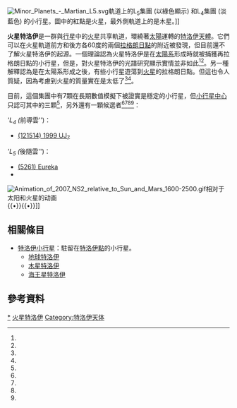 [[File:Minor_Planets_-_Martian_L5.svg|thumb]]軌道上的L<sub>5</sub>集團 (以綠色顯示) 和L<sub>4</sub>集團 (淡藍色) 的小行星。圖中的紅點是火星，最外側軌道上的是木星。]]

'''火星特洛伊'''是一群與[[行星|行星]]中的[[火星|火星]]共享軌道，環繞著[[太陽|太陽]]運轉的[[特洛伊天體|特洛伊天體]]。它們可以在火星軌道前方和後方各60度的兩個[[拉格朗日點|拉格朗日點]]的附近被發現，但目前還不了解火星特洛伊的起源。一個理論認為火星特洛伊是在[[太陽系|太陽系]]形成時就被捕獲再拉格朗日點的小行星，但是，對火星特洛伊的光譜研究顯示實情並非如此<ref name=MTArivkin/><ref name=MTAtrilling/>。另一種解釋認為是在太陽系形成之後，有些小行星遊蕩到[[火星|火星]]的拉格朗日點。但這也令人質疑，因為考慮到火星的質量實在是太低了<ref name="MTAsholl"/><ref name="MTAschwarz"/>。

目前，這個集團中有7顆在長期數值模擬下被證實是穩定的小行星，但[[小行星中心|小行星中心]]只認可其中的三顆<ref name=MPC/>，另外還有一顆候選者<ref name="MTAsholl"/><ref name="MTAschwarz"/><ref name="MTAmarcos"/><ref name="MTAchristou"/>：

'''L<sub>4</sub> (''前導雲'')：
* [[小行星121514|(121514) 1999 UJ<sub>7</sub>]]

'''L<sub>5</sub> (''後隨雲'')：
* [[小行星5261|(5261) Eureka]]
* [[小行星101429|{{mp]]
* {{mpl|2001 DH|47}}
* [[小行星311999|{{mp]] 
* {{mpl|2011 SC|191}}
* {{mpl|2011 UN|63}}

'''候選者'''：
* {{mpl|2011 SL|25}}

[[File:Animation_of_1999_UJ7_relative_to_Sun_and_Mars_1600-2500.gif|thumb]]相对于太阳和火星的动画<br>{{legend2| Yellow |太阳}}{{•}}{{legend2| magenta |1999 UJ7}}{{•}}{{legend2| lime |火星}}]]
[[File:Animation_of_2007_NS2_relative_to_Sun_and_Mars_1600-2500.gif|thumb]]相对于太阳和火星的动画<br>{{legend2| Yellow | 太阳}}{{•}}{{legend2| magenta |2007 NS2}}{{•}}{{legend2| lime |火星}}]]


== 相關條目 ==
* [[特洛伊小行星|特洛伊小行星]]：駐留在[[拉格朗日點|特洛伊點]]的小行星。
** [[地球特洛伊|地球特洛伊]]
** [[特洛伊小行星|木星特洛伊]]
** [[海王星特洛伊|海王星特洛伊]]

== 參考資料 ==
{{reflist
| colwidth = 30em
| refs =

<ref name="MPC">{{cite web |url=http://www.minorplanetcenter.org/iau/lists/MarsTrojans.html |title=Minor Planet Center |accessdate=2013-03-04 |archive-date=2012-07-02 |archive-url=https://www.webcitation.org/68rPu4Bfy?url=http://www.minorplanetcenter.org/iau/lists/MarsTrojans.html |dead-url=no }}</ref>

<ref name="MTAtrilling">{{cite journal | author=Trilling, David; Rivking, Andrew; Stansberry, John; Spahr, Timothy; Crudo, Richard; Davies, John | title= Albedos and diameters of three Mars Trojan asteroids | journal=Icarus | volume=192 | issue=2 | pages=442–447 | year=2007 | doi=10.1016/j.icarus.2007.08.002 | bibcode=2007Icar..192..442T |arxiv = 0709.1921 }}</ref>

<ref name="MTArivkin">{{cite journal | author=Rivkin, Andrew; Trilling, David; Thomas, Cristina; DeMeo, Fancesca; Spahr, Timoth; Binzel, Richard | title= Composition of the L5 Mars Trojans: Neighbors, not siblings | journal= Icarus | volume=192 | issue=2 | pages=434–441 | year=2007 | doi=10.1016/j.icarus.2007.06.026| bibcode=2007Icar..192..434R |arxiv = 0709.1925 }}</ref>

<ref name="MTAsholl">{{cite journal | author=Scholl, H.; Marzari, F.; Tricarico, P. | title= Dynamics of Mars Trojans | journal= Icarus | volume=175 | issue=2 | pages=397–408 | year=2005 | doi=10.1016/j.icarus.2005.01.018| bibcode=2005Icar..175..397S |arxiv = }}</ref>

<ref name="MTAschwarz">{{cite journal | author=Schwarz, R.; Dvorak, R. | title= Trojan capture by terrestrial planets | journal= Celestial Mechanics and Dynamical Astronomy | volume=113 | issue=1 | pages=23–34 | year=2012 | doi=10.1007/s10569-012-9404-4| bibcode=2012CeMDA.113...23S |arxiv = }}</ref>

<ref name="MTAmarcos">{{cite journal | author=de la Fuente Marcos, C.; de la Fuente Marcos, R. | title= Three new stable L5 Mars Trojans | journal= Monthly Notices of the Royal Astronomical Society: Letters | volume= | issue= | pages= | year=2013 | doi=| bibcode= |arxiv = 1303.0124}}</ref>

<ref name="MTAchristou">{{cite journal | author=Christou, A. A. | title= Orbital clustering of Martian Trojans: An asteroid family in the inner solar system? | url=https://archive.org/details/arxiv-1303.0420 | journal= Icarus | volume= | issue= | pages= | year=2013 | doi=| bibcode= |arxiv = 1303.0420}}</ref>
}}

{{小行星}}
{{小天體}}
{{火星}}
{{portal bar|火星}}

{{DEFAULTSORT:List Of Mars Trojan Asteroids}}
[[Category:火星特洛伊|*]]
[[Category:小行星列表|火星特洛伊]]
[[Category:特洛伊天体|Category:特洛伊天体]]